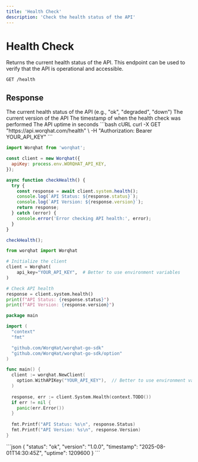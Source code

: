 ```yaml
---
title: 'Health Check'
description: 'Check the health status of the API'
---
```


# Health Check

Returns the current health status of the API. This endpoint can be used to verify that the API is operational and accessible.

```endpoint
GET /health
```

## Response

<ResponseField name="status" type="string">
  The current health status of the API (e.g., "ok", "degraded", "down")
</ResponseField>

<ResponseField name="version" type="string">
  The current version of the API
</ResponseField>

<ResponseField name="timestamp" type="string">
  The timestamp of when the health check was performed
</ResponseField>

<ResponseField name="uptime" type="integer">
  The API uptime in seconds
</ResponseField>

<RequestExample>
```bash cURL
curl -X GET "https://api.worqhat.com/health" \
  -H "Authorization: Bearer YOUR_API_KEY"
```

```javascript Node.js
import Worqhat from 'worqhat';

const client = new Worqhat({
  apiKey: process.env.WORQHAT_API_KEY,
});

async function checkHealth() {
  try {
    const response = await client.system.health();
    console.log(`API Status: ${response.status}`);
    console.log(`API Version: ${response.version}`);
    return response;
  } catch (error) {
    console.error('Error checking API health:', error);
  }
}

checkHealth();
```

```python Python
from worqhat import Worqhat

# Initialize the client
client = Worqhat(
    api_key="YOUR_API_KEY",  # Better to use environment variables
)

# Check API health
response = client.system.health()
print(f"API Status: {response.status}")
print(f"API Version: {response.version}")
```

```go Go
package main

import (
  "context"
  "fmt"

  "github.com/WorqHat/worqhat-go-sdk"
  "github.com/WorqHat/worqhat-go-sdk/option"
)

func main() {
  client := worqhat.NewClient(
    option.WithAPIKey("YOUR_API_KEY"),  // Better to use environment variables
  )
  
  response, err := client.System.Health(context.TODO())
  if err != nil {
    panic(err.Error())
  }
  
  fmt.Printf("API Status: %s\n", response.Status)
  fmt.Printf("API Version: %s\n", response.Version)
}
```
</RequestExample>

<ResponseExample>
```json
{
  "status": "ok",
  "version": "1.0.0",
  "timestamp": "2025-08-01T14:30:45Z",
  "uptime": 1209600
}
```
</ResponseExample>
